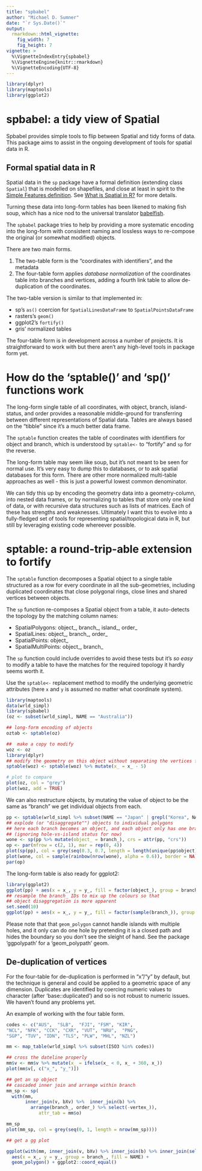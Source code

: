 ```yaml
---
title: "spbabel"
author: "Michael D. Sumner"
date: "`r Sys.Date()`"
output:
  rmarkdown::html_vignette:
    fig_width: 7
    fig_height: 7
vignette: >
  %\VignetteIndexEntry{spbabel}
  %\VignetteEngine{knitr::rmarkdown}
  %\VignetteEncoding{UTF-8}
---
```


```r
library(dplyr)
library(maptools)
library(ggplot2)
```

# spbabel: a tidy view of Spatial

Spbabel provides simple tools to flip between Spatial and tidy forms of data. This package aims to assist in the ongoing development of tools for spatial data in R.


## Formal spatial data in R

Spatial data in the `sp` package have a formal definition  (extending class `Spatial`) that is modelled on shapefiles, and close at least in spirit to the [Simple Features definition](https://github.com/edzer/sfr). See [What is Spatial in R?](https://github.com/mdsumner/spbabel/wiki/What-is-Spatial-in-R) for more details. 

Turning these data into long-form tables has been likened to making fish soup, which has a nice nod to the universal translator [babelfish](https://en.wikipedia.org/wiki/List_of_races_and_species_in_The_Hitchhiker%27s_Guide_to_the_Galaxy#Babel_fish). 


The `spbabel` package tries to help by providing a more systematic encoding into the long-form with consistent naming and lossless ways to re-compose the original (or somewhat modified) objects. 

There are two main forms. 

1. The two-table form is the "coordinates with identifiers", and the metadata
2. The four-table form applies *database normalization* of the coordinates table into branches and vertices, adding a fourth link table to allow de-duplication of the coordinates. 


The two-table version is similar to that implemented in: 

* sp's `as()` coercion for  `SpatialLinesDataFrame` to `SpatialPointsDataFrame`
* rasters's `geom()`
* ggplot2's `fortify()`
* gris' normalized tables
 
The four-table form is in development across a number of projects. It is straightforward to work with but there aren't any high-level tools in package form yet. 

# How do the 'sptable()' and 'sp()' functions work

The long-form single table of all coordinates, with object, branch, island-status, and order provides a reasonable middle-ground for transferring between different representations of Spatial data. Tables are always based on the "tibble" since it's a much better data frame. 

The `sptable` function creates the table of coordinates with identifiers for object and branch, which is understood by `sptable<-` to "fortify" and `sp` for the reverse. 

The long-form table may seem like soup, but it's not meant to be seen for normal use. It's very easy to dump this to databases, or to ask spatial databases for this form.  There are other more normalized multi-table approaches as well - this is just a powerful lowest common denominator. 

We can tidy this up by encoding the geometry data into a geometry-column, into nested data frames,  or by normalizing to tables that store only one kind of data, or with recursive data structures such as lists of matrices. Each of these has strengths and weaknesses. Ultimately I want this to evolve into a fully-fledged set of tools for representing spatial/topological data in R, but still by leveraging existing code whereever possible. 

# sptable: a round-trip-able extension to fortify

The `sptable` function decomposes a Spatial object to a single table structured as a row for every coordinate in all the sub-geometries, including duplicated coordinates that close polygonal rings, close lines and shared vertices between objects. 

The `sp` function re-composes a Spatial object from a table, it auto-detects the topology by the matching column names: 

* SpatialPolygons: object_, branch_, island_, order_
* SpatialLines: object_, branch_, order_
* SpatialPoints: object_
* SpatialMultiPoints: object_, branch_

The `sp` function could include overrides to avoid these tests but it's *so easy* to modify a table to have the matches for the required topology it hardly seems worth it. 

Use the `sptable<-` replacement method to modify the underlying geometric attributes (here `x` and `y` is assumed no matter what coordinate system). 

```r
library(maptools)
data(wrld_simpl)
library(spbabel)
(oz <- subset(wrld_simpl, NAME == "Australia"))

## long-form encoding of objects
oztab <- sptable(oz)

##  make a copy to modify
woz <- oz
library(dplyr)
## modify the geometry on this object without separating the vertices from the objects
sptable(woz) <- sptable(woz) %>% mutate(x_ = x_ - 5)

# plot to compare 
plot(oz, col = "grey")
plot(woz, add = TRUE)
```

We can also restructure objects, by mutating the value of object to be the same as "branch" we get individual objects from each.


```r

pp <- sptable(wrld_simpl %>% subset(NAME == "Japan" | grepl("Korea", NAME)))
## explode (or "disaggregate"") objects to individual polygons
## here each branch becomes an object, and each object only has one branch
## (ignoring hole-vs-island status for now)
wone <- sp(pp %>% mutate(object_ = branch_), crs = attr(pp, "crs"))
op <- par(mfrow = c(2, 1), mar = rep(0, 4))
plot(sp(pp), col = grey(seq(0.3, 0.7, length = length(unique(pp$object)))))
plot(wone, col = sample(rainbow(nrow(wone), alpha = 0.6)), border = NA)
par(op)
```

The long-form table is also ready for ggplot2: 

```r
library(ggplot2)
ggplot(pp) + aes(x = x_, y = y_, fill = factor(object_), group = branch_) + geom_polygon()
## resample the branch_ IDs to mix up the colours so that 
## object disaggregation is more apparent
set.seed(10)
ggplot(pp) + aes(x = x_, y = y_, fill = factor(sample(branch_)), group = branch_, col = object_) + geom_polygon()
```

Please note that that `geom_polygon` cannot handle islands with multiple holes, and it only can do one hole by pretending it is a closed path and hides the boundary so you don't see the sleight of hand.  See the package 'ggpolypath' for a 'geom_polypath' geom. 

## De-duplication of vertices

For the four-table for de-duplication is performed in "x"/"y" by default, but the technique is general and could be applied to a geometric space of any dimension. Duplicates are identified by coercing numeric values to character (after 'base::duplicated') and so is not robust to numeric issues. We haven't found any problems yet. 

An example of working with the four table form. 

```r
codes <- c("AUS",  "SLB",  "FJI", "FSM", "KIR", 
"NCL", "NFK", "CCK", "CXR", "VUT", "NRU",  "PNG", 
"SGP", "TUV", "IDN", "TLS", "PLW", "MHL", "NZL")

mm <- map_table(wrld_simpl %>% subset(ISO3 %in% codes))

## cross the dateline properly
mm$v <- mm$v %>% mutate(x_ = ifelse(x_ < 0, x_ + 360, x_))
plot(mm$v[, c("x_", "y_")])

## get an sp object
## cascaded inner join and arrange within branch
mm_sp <- sp(
  with(mm, 
       inner_join(v, bXv) %>%  inner_join(b) %>% 
         arrange(branch_, order_) %>% select(-vertex_)), 
            attr_tab = mm$o)

mm_sp
plot(mm_sp, col = grey(seq(0, 1, length = nrow(mm_sp))))
```

```r
## get a gg plot

ggplot(with(mm, inner_join(v, bXv) %>% inner_join(b) %>% inner_join(select(mm$o, NAME, object_)))) + 
  aes(x = x_, y = y_, group = branch_, fill = NAME) + 
  geom_polygon() + ggplot2::coord_equal()

```